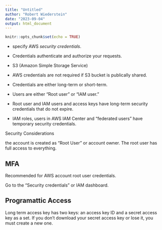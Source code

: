 ```yaml
---
title: "Untitled"
author: "Robert Wiederstein"
date: "2023-09-04"
output: html_document
---
```


```r
knitr::opts_chunk$set(echo = TRUE)
```


-  specify AWS _security credentials_.

-  Credentials authenticate and authorize your requests.

- S3 (Amazon Simple Storage Service)

- AWS credentials are not required if S3 bucket is publically shared.

- Credentials are either long-term or short-term.

- Users are either "Root user" or "IAM user." 

- Root user and IAM users and access keys have long-term security credentials that do not expire.

- IAM roles, users in AWS IAM Center and "federated users" have temporary security credentials.

Security Considerations

the account is created as "Root User" or account owner. The root user has full access to everything.

## MFA

Recommended for AWS account root user credentials.

Go to the "Security credentials" or IAM dashboard.

## Programattic Access

Long term access key has two keys: an access key ID and a secret access key as a set. If you don't download your secret access key or lose it, you must create a new one.



